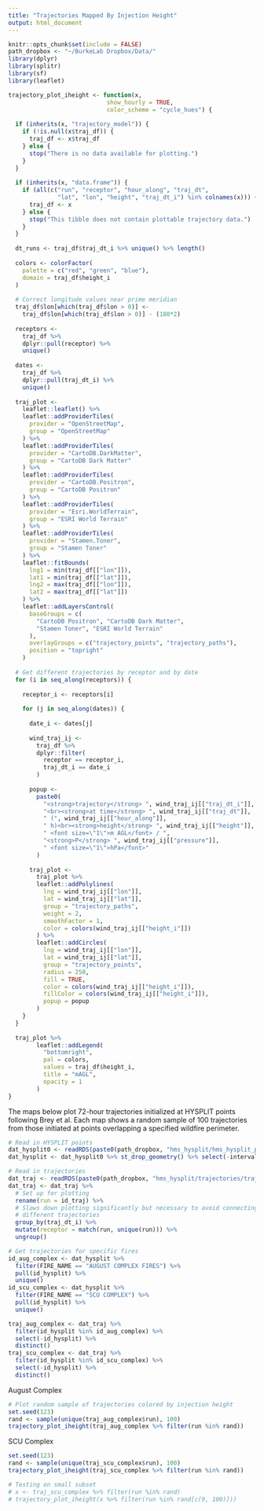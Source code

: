 ```yaml
---
title: "Trajectories Mapped By Injection Height"
output: html_document
---
```


```r
knitr::opts_chunk$set(include = FALSE)
path_dropbox <- "~/BurkeLab Dropbox/Data/"
library(dplyr)
library(splitr)
library(sf)
library(leaflet)
```

```r
trajectory_plot_iheight <- function(x,
                            show_hourly = TRUE,
                            color_scheme = "cycle_hues") {
  
  if (inherits(x, "trajectory_model")) {
    if (!is.null(x$traj_df)) {
      traj_df <- x$traj_df
    } else {
      stop("There is no data available for plotting.")
    }
  }
  
  if (inherits(x, "data.frame")) {
    if (all(c("run", "receptor", "hour_along", "traj_dt",
              "lat", "lon", "height", "traj_dt_i") %in% colnames(x))) {
      traj_df <- x
    } else {
      stop("This tibble does not contain plottable trajectory data.")
    }
  }
  
  dt_runs <- traj_df$traj_dt_i %>% unique() %>% length()
  
  colors <- colorFactor(
    palette = c("red", "green", "blue"),
    domain = traj_df$height_i
  )
  
  # Correct longitude values near prime meridian
  traj_df$lon[which(traj_df$lon > 0)] <- 
    traj_df$lon[which(traj_df$lon > 0)] - (180*2)
  
  receptors <-
    traj_df %>%
    dplyr::pull(receptor) %>%
    unique()
  
  dates <-
    traj_df %>%
    dplyr::pull(traj_dt_i) %>%
    unique()
  
  traj_plot <- 
    leaflet::leaflet() %>%
    leaflet::addProviderTiles(
      provider = "OpenStreetMap",
      group = "OpenStreetMap"
    ) %>%
    leaflet::addProviderTiles(
      provider = "CartoDB.DarkMatter",
      group = "CartoDB Dark Matter"
    ) %>%
    leaflet::addProviderTiles(
      provider = "CartoDB.Positron",
      group = "CartoDB Positron"
    ) %>%
    leaflet::addProviderTiles(
      provider = "Esri.WorldTerrain",
      group = "ESRI World Terrain"
    ) %>%
    leaflet::addProviderTiles(
      provider = "Stamen.Toner",
      group = "Stamen Toner"
    ) %>%
    leaflet::fitBounds(
      lng1 = min(traj_df[["lon"]]),
      lat1 = min(traj_df[["lat"]]),
      lng2 = max(traj_df[["lon"]]),
      lat2 = max(traj_df[["lat"]])
    ) %>%
    leaflet::addLayersControl(
      baseGroups = c(
        "CartoDB Positron", "CartoDB Dark Matter",
        "Stamen Toner", "ESRI World Terrain"
      ),
      overlayGroups = c("trajectory_points", "trajectory_paths"),
      position = "topright"
    )
  
  # Get different trajectories by receptor and by date
  for (i in seq_along(receptors)) {
    
    receptor_i <- receptors[i]
    
    for (j in seq_along(dates)) {
      
      date_i <- dates[j]
      
      wind_traj_ij <-
        traj_df %>%
        dplyr::filter(
          receptor == receptor_i,
          traj_dt_i == date_i
        )
      
      popup <- 
        paste0(
          "<strong>trajectory</strong> ", wind_traj_ij[["traj_dt_i"]],
          "<br><strong>at time</strong> ", wind_traj_ij[["traj_dt"]],
          " (", wind_traj_ij[["hour_along"]],
          " h)<br><strong>height</strong> ", wind_traj_ij[["height"]],
          " <font size=\"1\">m AGL</font> / ",
          "<strong>P</strong> ", wind_traj_ij[["pressure"]],
          " <font size=\"1\">hPa</font>"
        )
      
      traj_plot <-
        traj_plot %>%
        leaflet::addPolylines(
          lng = wind_traj_ij[["lon"]],
          lat = wind_traj_ij[["lat"]],
          group = "trajectory_paths",
          weight = 2,
          smoothFactor = 1,
          color = colors(wind_traj_ij[["height_i"]])
        ) %>%
        leaflet::addCircles(
          lng = wind_traj_ij[["lon"]],
          lat = wind_traj_ij[["lat"]],
          group = "trajectory_points",
          radius = 250,
          fill = TRUE,
          color = colors(wind_traj_ij[["height_i"]]),
          fillColor = colors(wind_traj_ij[["height_i"]]), 
          popup = popup
        )
    }
  }
  
  traj_plot %>%
        leaflet::addLegend(
          "bottomright",
          pal = colors,
          values = traj_df$height_i,
          title = "mAGL",
          opacity = 1
        )
}
```

The maps below plot 72-hour trajectories initialized at HYSPLIT points following 
Brey et al. Each map shows a random sample of 100 trajectories from those 
initiated at points overlapping a specified wildfire perimeter.

```r
# Read in HYSPLIT points
dat_hysplit0 <- readRDS(paste0(path_dropbox, "hms_hysplit/hms_hysplit_points_CALFIRE_wf.rds"))
dat_hysplit <- dat_hysplit0 %>% st_drop_geometry() %>% select(-interval)

# Read in trajectories
dat_traj <- readRDS(paste0(path_dropbox, "hms_hysplit/trajectories/trajectories_72hr_CA_2020_linked.rds"))
dat_traj <- dat_traj %>% 
  # Set up for plotting
  rename(run = id_traj) %>% 
  # Slows down plotting significantly but necessary to avoid connecting 
  # different trajectories
  group_by(traj_dt_i) %>% 
  mutate(receptor = match(run, unique(run))) %>% 
  ungroup()
```

```r
# Get trajectories for specific fires
id_aug_complex <- dat_hysplit %>% 
  filter(FIRE_NAME == "AUGUST COMPLEX FIRES") %>% 
  pull(id_hysplit) %>% 
  unique()
id_scu_complex <- dat_hysplit %>% 
  filter(FIRE_NAME == "SCU COMPLEX") %>% 
  pull(id_hysplit) %>% 
  unique()

traj_aug_complex <- dat_traj %>% 
  filter(id_hysplit %in% id_aug_complex) %>% 
  select(-id_hysplit) %>% 
  distinct()
traj_scu_complex <- dat_traj %>% 
  filter(id_hysplit %in% id_scu_complex) %>% 
  select(-id_hysplit) %>% 
  distinct()
```

August Complex

```r
# Plot random sample of trajectories colored by injection height
set.seed(123)
rand <- sample(unique(traj_aug_complex$run), 100)
trajectory_plot_iheight(traj_aug_complex %>% filter(run %in% rand))
```

SCU Complex

```r
set.seed(123)
rand <- sample(unique(traj_scu_complex$run), 100)
trajectory_plot_iheight(traj_scu_complex %>% filter(run %in% rand))
```

```r
# Testing on small subset
# x <- traj_scu_complex %>% filter(run %in% rand)
# trajectory_plot_iheight(x %>% filter(run %in% rand[c(9, 100)]))
```
